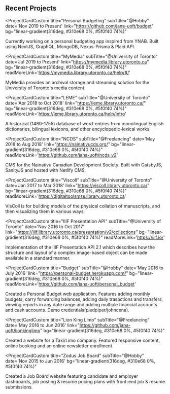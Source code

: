 
## Recent Projects

<ProjectCardCustom
  title="Personal Budgeting"
  subTitle="@Hobby"
  date='Nov 2019 to Present'
  link="https://github.com/jana-uoft/budget"
  bg="linear-gradient(316deg, #310e68 0%, #5f0f40 74%)"
>
  Currently working on a personal budgeting app inspired from YNAB.
  Built using NextJS, GraphQL, MongoDB, Nexus-Prisma & Plaid API.
</ProjectCardCustom>

<ProjectCardCustom
  title="MyMedia"
  subTitle="@University of Toronto"
  date='Jul 2019 to Present'
  link="https://mymedia.library.utoronto.ca"
  bg="linear-gradient(316deg, #310e68 0%, #5f0f40 74%)"
  readMoreLink='https://mymedia.library.utoronto.ca/help/#/'
>
  MyMedia provides an archival storage and streaming solution for the University of Toronto's media content.
</ProjectCardCustom>

<ProjectCardCustom
  title="LEME"
  subTitle="@University of Toronto"
  date='Apr 2018 to Oct 2018'
  link="https://leme.library.utoronto.ca/"
  bg="linear-gradient(316deg, #310e68 0%, #5f0f40 74%)"
  readMoreLink='https://leme.library.utoronto.ca/help/intro'
>
  A historical (1480-1755) database of word-entries from monolingual English dictionaries, bilingual lexicons, and other encyclopedic-lexical works.
</ProjectCardCustom>

<ProjectCardCustom
  title="NCDS"
  subTitle="@Freelancing"
  date='May 2018 to Aug 2018'
  link="https://nainativucds.org/"
  bg="linear-gradient(316deg, #310e68 0%, #5f0f40 74%)"
  readMoreLink='https://github.com/jana-uoft/ncds_v2'
>
  CMS for the Nainativu Canadian Development Society. Built with GatsbyJS, SanityJS and hosted with Netlify CMS.
</ProjectCardCustom>

<ProjectCardCustom
  title="Viscoll"
  subTitle="@University of Toronto"
  date='Jan 2017 to Mar 2018'
  link="https://viscoll.library.utoronto.ca/"
  bg="linear-gradient(316deg, #310e68 0%, #5f0f40 74%)"
  readMoreLink='https://digitaltoolsmss.library.utoronto.ca'
>
  VisColl is for building models of the physical collation of manuscripts, and then visualizing them in various ways.
</ProjectCardCustom>

<ProjectCardCustom
  title="IIIF Presentation API"
  subTitle="@University of Toronto"
  date='Nov 2016 to Oct 2017'
  link="https://iiif.library.utoronto.ca/presentation/v2/collections"
  bg="linear-gradient(316deg, #310e68 0%, #5f0f40 74%)"
  readMoreLink='https://iiif.io/'
>
  Implementation of the IIIF Presentation API 2.1 which describes how the structure and layout of a complex image-based object can be made available in a standard manner.
</ProjectCardCustom>

<ProjectCardCustom
  title="Budget"
  subTitle="@Hobby"
  date='May 2016 to July 2016'
  link="https://personal-budget.herokuapp.com/"
  bg="linear-gradient(316deg, #310e68 0%, #5f0f40 74%)"
  readMoreLink='https://github.com/jana-uoft/personal_budget'
>
  Created a Personal Budget web application. Features adding monthly budgets, carry forwarding balances, adding daily trasactions and transfers, viewing reports in any date range and adding multiple financial accounts and cash accounts. Demo credentials(piedpiper/johncena).
</ProjectCardCustom>

<ProjectCardCustom
  title="Lion King Limo"
  subTitle="@Freelancing"
  date='May 2016 to Jun 2016'
  link="https://github.com/jana-uoft/lionkinglimo"
  bg="linear-gradient(316deg, #310e68 0%, #5f0f40 74%)"
>
  Created a website for a Taxi/Limo company. Featured responsive content, online booking and an online newsletter enrollment.
</ProjectCardCustom>

<ProjectCardCustom
  title="Zodus Job Board"
  subTitle="@Hobby"
  date='Nov 2015 to Jun 2016'
  bg="linear-gradient(316deg, #310e68 0%, #5f0f40 74%)"
>
  Created a Job Board website featuring candidate and employer dashboards, job posting & resume pricing plans with front-end job & resume submissions.
</ProjectCardCustom>